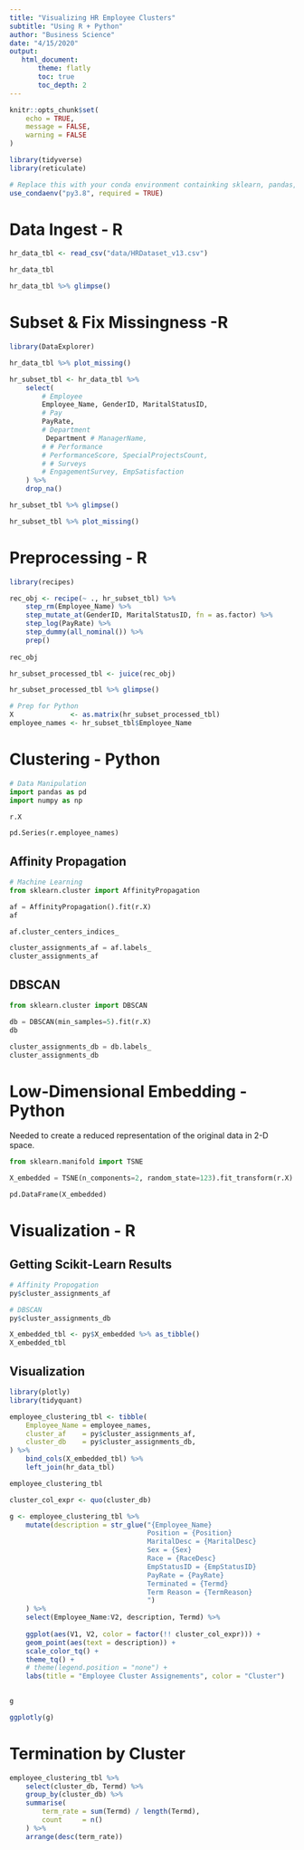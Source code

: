 ```yaml
---
title: "Visualizing HR Employee Clusters"
subtitle: "Using R + Python"
author: "Business Science"
date: "4/15/2020"
output: 
   html_document:
       theme: flatly
       toc: true
       toc_depth: 2
---
```


```r
knitr::opts_chunk$set(
    echo = TRUE,
    message = FALSE,
    warning = FALSE
)
```

```r
library(tidyverse)
library(reticulate)

# Replace this with your conda environment containking sklearn, pandas, & numpy
use_condaenv("py3.8", required = TRUE)
```




# Data Ingest - R

```r
hr_data_tbl <- read_csv("data/HRDataset_v13.csv")

hr_data_tbl
```

```r
hr_data_tbl %>% glimpse()
```


# Subset & Fix Missingness -R

```r
library(DataExplorer)
```


```r
hr_data_tbl %>% plot_missing()
```

```r
hr_subset_tbl <- hr_data_tbl %>%
    select(
        # Employee
        Employee_Name, GenderID, MaritalStatusID, 
        # Pay
        PayRate,
        # Department
         Department # ManagerName,
        # # Performance
        # PerformanceScore, SpecialProjectsCount,
        # # Surveys
        # EngagementSurvey, EmpSatisfaction
    ) %>%
    drop_na()

hr_subset_tbl %>% glimpse()
```

```r
hr_subset_tbl %>% plot_missing()
```


# Preprocessing - R

```r
library(recipes)

rec_obj <- recipe(~ ., hr_subset_tbl) %>%
    step_rm(Employee_Name) %>%
    step_mutate_at(GenderID, MaritalStatusID, fn = as.factor) %>%
    step_log(PayRate) %>%
    step_dummy(all_nominal()) %>%
    prep()
    
rec_obj
```

```r
hr_subset_processed_tbl <- juice(rec_obj)

hr_subset_processed_tbl %>% glimpse()
```

```r
# Prep for Python
X              <- as.matrix(hr_subset_processed_tbl)
employee_names <- hr_subset_tbl$Employee_Name
```


# Clustering - Python

```python
# Data Manipulation
import pandas as pd
import numpy as np
```


```python
r.X
```

```python
pd.Series(r.employee_names)
```

## Affinity Propagation

```python
# Machine Learning
from sklearn.cluster import AffinityPropagation
```


```python
af = AffinityPropagation().fit(r.X)
af
```

```python
af.cluster_centers_indices_
```


```python
cluster_assignments_af = af.labels_
cluster_assignments_af
```

## DBSCAN

```python
from sklearn.cluster import DBSCAN
```

```python
db = DBSCAN(min_samples=5).fit(r.X)
db
```



```python
cluster_assignments_db = db.labels_
cluster_assignments_db
```



# Low-Dimensional Embedding - Python

Needed to create a reduced representation of the original data in 2-D space.

```python
from sklearn.manifold import TSNE
```

```python
X_embedded = TSNE(n_components=2, random_state=123).fit_transform(r.X)

pd.DataFrame(X_embedded)
```




# Visualization - R

## Getting Scikit-Learn Results

```r
# Affinity Propogation
py$cluster_assignments_af
```

```r
# DBSCAN
py$cluster_assignments_db
```

```r
X_embedded_tbl <- py$X_embedded %>% as_tibble()
X_embedded_tbl
```

## Visualization

```r
library(plotly)
library(tidyquant)
```

```r
employee_clustering_tbl <- tibble(
    Employee_Name = employee_names,
    cluster_af    = py$cluster_assignments_af,
    cluster_db    = py$cluster_assignments_db,
) %>%
    bind_cols(X_embedded_tbl) %>%
    left_join(hr_data_tbl)

employee_clustering_tbl
```
```r
cluster_col_expr <- quo(cluster_db)

g <- employee_clustering_tbl %>%
    mutate(description = str_glue("{Employee_Name}
                                  Position = {Position}
                                  MaritalDesc = {MaritalDesc}
                                  Sex = {Sex}
                                  Race = {RaceDesc}
                                  EmpStatusID = {EmpStatusID}
                                  PayRate = {PayRate}
                                  Terminated = {Termd}
                                  Term Reason = {TermReason}
                                  ")
    ) %>%
    select(Employee_Name:V2, description, Termd) %>%
    
    ggplot(aes(V1, V2, color = factor(!! cluster_col_expr))) +
    geom_point(aes(text = description)) +
    scale_color_tq() +
    theme_tq() +
    # theme(legend.position = "none") + 
    labs(title = "Employee Cluster Assignements", color = "Cluster")
    

g
```

```r
ggplotly(g)
```

# Termination by Cluster

```r
employee_clustering_tbl %>%
    select(cluster_db, Termd) %>%
    group_by(cluster_db) %>%
    summarise(
        term_rate = sum(Termd) / length(Termd),
        count     = n()
    ) %>%
    arrange(desc(term_rate))
```


